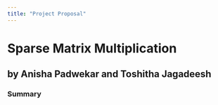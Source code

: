 ```yaml
---
title: "Project Proposal"
---
```


# Sparse Matrix Multiplication
## by Anisha Padwekar and Toshitha Jagadeesh 

### Summary
